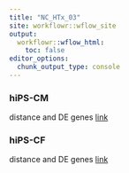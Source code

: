 ```yaml
---
title: "NC_HTx_03"
site: workflowr::wflow_site
output:
  workflowr::wflow_html:
    toc: false
editor_options:
  chunk_output_type: console
---
```


### hiPS-CM
distance and DE genes
[link](CM.html)

### hiPS-CF
distance and DE genes
[link](CF.html)

